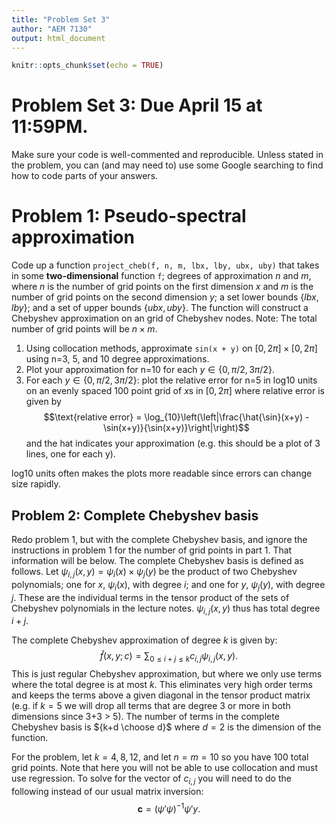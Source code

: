 ```yaml
---
title: "Problem Set 3"
author: "AEM 7130"
output: html_document
---
```


```r
knitr::opts_chunk$set(echo = TRUE)
```

# Problem Set 3: Due April 15 at 11:59PM.

Make sure your code is well-commented and reproducible. Unless stated in the problem, you can (and may need to) use some Google searching to find how to code parts of your answers.

# Problem 1:  Pseudo-spectral approximation

Code up a function `project_cheb(f, n, m, lbx, lby, ubx, uby)` that takes in some **two-dimensional** function `f`; degrees of approximation $n$ and $m$, where $n$ is the number of grid points on the first dimension $x$ and $m$ is the number of grid points on the second dimension $y$; a set lower bounds $\{lbx, lby\}$; and a set of upper bounds $\{ubx, uby\}$.
The function will construct a Chebyshev approximation on an grid of Chebyshev nodes. 
Note: The total number of grid points will be $n\times m$.

1. Using collocation methods, approximate `sin(x + y)` on $[0,2\pi]\times[0,2\pi]$ using n=3, 5, and 10 degree approximations.
2. Plot your approximation for n=10 for each $y \in \{0, \pi/2, 3\pi/2\}$.
3. For each $y \in \{0, \pi/2, 3\pi/2\}$: plot the relative error for n=5 in log10 units on an evenly spaced 100 point grid of $x$s in $[0,2\pi]$ where relative error is given by
$$\text{relative error} = \log_{10}\left(\left|\frac{\hat{\sin}(x+y) - \sin(x+y)}{\sin(x+y)}\right|\right)$$
and the hat indicates your approximation (e.g. this should be a plot of 3 lines, one for each y).

log10 units often makes the plots more readable since errors can change size rapidly.

## Problem 2: Complete Chebyshev basis

Redo problem 1, but with the complete Chebyshev basis, and ignore the instructions in problem 1 for the number of grid points in part 1. That information will be below.
The complete Chebyshev basis is defined as follows. Let $\psi_{i,j}(x, y) = \psi_i(x) \times \psi_j(y)$ be the product of two Chebyshev polynomials; one for $x$, $\psi_i(x)$, with degree $i$; and one for $y$, $\psi_j(y)$, with degree $j$.
These are the individual terms in the tensor product of the sets of Chebyshev polynomials in the lecture notes.
$\psi_{i,j}(x, y)$ thus has total degree $i+j$. 

The complete Chebyshev approximation of degree $k$ is given by:
$$ \hat{f}(x,y;c) = \sum_{0 \leq i+j \leq k} c_{i,j} \psi_{i,j}(x,y).$$
This is just regular Chebyshev approximation, but where we only use terms where the total degree is at most $k$.
This eliminates very high order terms and keeps the terms above a given diagonal in the tensor product matrix (e.g. if $k = 5$ we will drop all terms that are degree 3 or more in both dimensions since 3+3 > 5). The number of terms in the complete Chebyshev basis is ${k+d \choose d}$ where $d=2$ is the dimension of the function.

For the problem, let $k = 4, 8, 12$, and let $n = m = 10$ so you have 100 total grid points.
Note that here you will not be able to use collocation and must use regression. 
To solve for the vector of $c_{i,j}$ you will need to do the following instead of our usual matrix inversion:
$$\mathbf{c} = (\psi' \psi)^{-1} \psi' y.$$